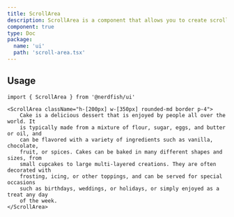 ```yaml
---
title: ScrollArea
description: ScrollArea is a component that allows you to create scrollable areas.
component: true
type: Doc
package:
  name: 'ui'
  path: 'scroll-area.tsx'
---
```


<ComponentExample src="/src/examples/scroll-area/demo.tsx">
	<ScrollAreaDemo />
</ComponentExample>

## Usage

```tsx
import { ScrollArea } from '@nerdfish/ui'
```

```tsx
<ScrollArea className="h-[200px] w-[350px] rounded-md border p-4">
	Cake is a delicious dessert that is enjoyed by people all over the world. It
	is typically made from a mixture of flour, sugar, eggs, and butter or oil, and
	can be flavored with a variety of ingredients such as vanilla, chocolate,
	fruit, or spices. Cakes can be baked in many different shapes and sizes, from
	small cupcakes to large multi-layered creations. They are often decorated with
	frosting, icing, or other toppings, and can be served for special occasions
	such as birthdays, weddings, or holidays, or simply enjoyed as a treat any day
	of the week.
</ScrollArea>
```
